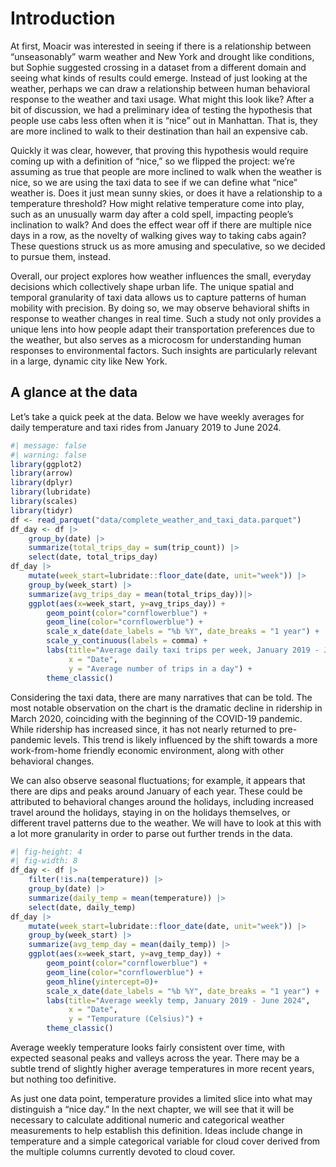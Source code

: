 # Introduction

At first, Moacir was interested in seeing if there is a relationship between “unseasonably” warm weather and New York and drought like conditions, but Sophie suggested crossing in a dataset from a different domain and seeing what kinds of results could emerge. Instead of just looking at the weather, perhaps we can draw a relationship between human behavioral response to the weather and taxi usage. What might this look like? After a bit of discussion, we had a preliminary idea of testing the hypothesis that people use cabs less often when it is “nice” out in Manhattan. That is, they are more inclined to walk to their destination than hail an expensive cab.

Quickly it was clear, however, that proving this hypothesis would require coming up with a definition of “nice,” so we flipped the project: we're assuming as true that people are more inclined to walk when the weather is nice, so we are using the taxi data to see if we can define what “nice” weather is. Does it just mean sunny skies, or does it have a relationship to a temperature threshold? How might relative temperature come into play, such as an unusually warm day after a cold spell, impacting people's inclination to walk? And does the effect wear off if there are multiple nice days in a row, as the novelty of walking gives way to taking cabs again? These questions struck us as more amusing and speculative, so we decided to pursue them, instead.

Overall, our project explores how weather influences the small, everyday decisions which collectively shape urban life. The unique spatial and temporal granularity of taxi data allows us to capture patterns of human mobility with precision. By doing so, we may observe behavioral shifts in response to weather changes in real time. Such a study not only provides a unique lens into how people adapt their transportation preferences due to the weather, but also serves as a microcosm for understanding human responses to environmental factors. Such insights are particularly relevant in a large, dynamic city like New York.

## A glance at the data
Let's take a quick peek at the data. Below we have weekly averages for daily temperature and taxi rides from January 2019 to June 2024. 

```r
#| message: false
#| warning: false
library(ggplot2)
library(arrow)
library(dplyr)
library(lubridate)
library(scales)
library(tidyr)
df <- read_parquet("data/complete_weather_and_taxi_data.parquet")
df_day <- df |> 
    group_by(date) |> 
    summarize(total_trips_day = sum(trip_count)) |> 
    select(date, total_trips_day)
df_day |> 
    mutate(week_start=lubridate::floor_date(date, unit="week")) |>
    group_by(week_start) |>
    summarize(avg_trips_day = mean(total_trips_day))|>
    ggplot(aes(x=week_start, y=avg_trips_day)) +
        geom_point(color="cornflowerblue") +
        geom_line(color="cornflowerblue") + 
        scale_x_date(date_labels = "%b %Y", date_breaks = "1 year") +
        scale_y_continuous(labels = comma) +
        labs(title="Average daily taxi trips per week, January 2019 - June 2024",
             x = "Date", 
             y = "Average number of trips in a day") +
        theme_classic()
```

Considering the taxi data, there are many narratives that can be told. The most notable observation on the chart is the dramatic decline in ridership in March 2020, coinciding with the beginning of the COVID-19 pandemic. While ridership has increased since, it has not nearly returned to pre-pandemic levels. This trend is likely influenced by the shift towards a more work-from-home friendly economic environment, along with other behavioral changes. 

We can also observe seasonal fluctuations; for example, it appears that there are dips and peaks around January of each year. These could be attributed to behavioral changes around the holidays, including increased travel around the holidays, staying in on the holidays themselves, or different travel patterns due to the weather. We will have to look at this with a lot more granularity in order to parse out further trends in the data. 

```r
#| fig-height: 4
#| fig-width: 8
df_day <- df |> 
    filter(!is.na(temperature)) |>
    group_by(date) |> 
    summarize(daily_temp = mean(temperature)) |> 
    select(date, daily_temp)
df_day |> 
    mutate(week_start=lubridate::floor_date(date, unit="week")) |>
    group_by(week_start) |>
    summarize(avg_temp_day = mean(daily_temp)) |>
    ggplot(aes(x=week_start, y=avg_temp_day)) +
        geom_point(color="cornflowerblue") +
        geom_line(color="cornflowerblue") + 
        geom_hline(yintercept=0)+
        scale_x_date(date_labels = "%b %Y", date_breaks = "1 year") +
        labs(title="Average weekly temp, January 2019 - June 2024",
             x = "Date", 
             y = "Tempurature (Celsius)") +
        theme_classic()
```

Average weekly temperature looks fairly consistent over time, with expected seasonal peaks and valleys across the year. There may be a subtle trend of slightly higher average temperatures in more recent years, but nothing too definitive. 

As just one data point, temperature provides a limited slice into what may distinguish a "nice day." In the next chapter, we will see that it will be necessary to calculate additional numeric and categorical weather measurements to help establish this definition. Ideas include change in temperature and a simple categorical variable for cloud cover derived from the multiple columns currently devoted to cloud cover. 